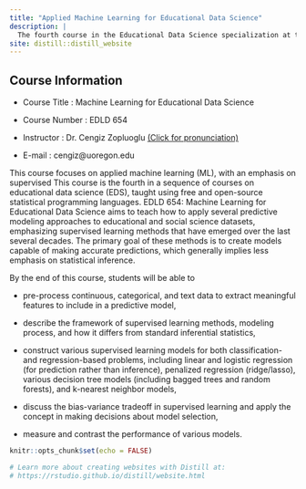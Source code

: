 ---
title: "Applied Machine Learning for Educational Data Science"
description: |
  The fourth course in the Educational Data Science specialization at the University of Oregon
site: distill::distill_website
---

## Course Information

- Course Title		: Machine Learning for Educational Data Science

- Course Number		: EDLD 654

- Instructor			: Dr. Cengiz Zopluoglu [(Click for pronunciation)](https://namedrop.io/cengizzopluoglu)

- E-mail				  : cengiz@uoregon.edu


This course focuses on applied machine learning (ML), with an emphasis on supervised This course is the fourth in a sequence of courses on educational data science (EDS), taught using free and open-source statistical programming languages. EDLD 654: Machine Learning for Educational Data Science aims to teach how to apply several predictive modeling approaches to educational and social science datasets, emphasizing supervised learning methods that have emerged over the last several decades. The primary goal of these methods is to create models capable of making accurate predictions, which generally implies less emphasis on statistical inference. 

By the end of this course, students will be able to

-	pre-process continuous, categorical, and text data to extract meaningful features to include in a predictive model,

-	describe the framework of supervised learning methods, modeling process, and how it differs from standard inferential statistics,

-	construct various supervised learning models for both classification- and regression-based problems, including linear and logistic regression (for prediction rather than inference), penalized regression (ridge/lasso), various decision tree models (including bagged trees and random forests), and k-nearest neighbor models,

-	discuss the bias-variance tradeoff in supervised learning and apply the concept in making decisions about model selection,

-	measure and contrast the performance of various models.



```{r setup, include=FALSE}
knitr::opts_chunk$set(echo = FALSE)

# Learn more about creating websites with Distill at:
# https://rstudio.github.io/distill/website.html

```
